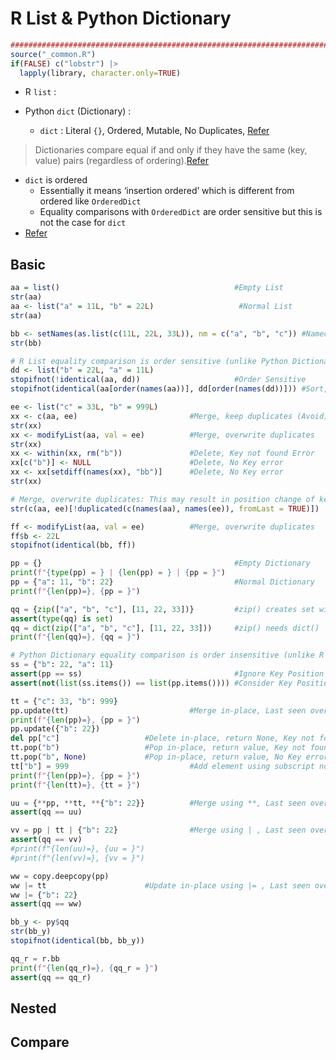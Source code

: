# R List & Python Dictionary {#list-dict-p03}

```r
################################################################################
source("_common.R")
if(FALSE) c("lobstr") |> 
  lapply(library, character.only=TRUE)
```

- R `list` :

- Python `dict` (Dictionary) :
  - `dict` : Literal `{}`, Ordered, Mutable, No Duplicates, [Refer](https://docs.python.org/3/library/stdtypes.html#mapping-types-dict)

> Dictionaries compare equal if and only if they have the same (key, value) pairs (regardless of ordering).[Refer](https://docs.python.org/3/library/stdtypes.html#mapping-types-dict)  

- `dict` is ordered
  - Essentially it means 'insertion ordered' which is different from ordered like `OrderedDict`
  - Equality comparisons with `OrderedDict` are order sensitive but this is not the case for `dict`
- [Refer](https://docs.python.org/3.9/whatsnew/3.9.html#dictionary-merge-update-operators)

## Basic

```r
aa = list()                                       #Empty List
str(aa)
aa <- list("a" = 11L, "b" = 22L)                   #Normal List
str(aa)

bb <- setNames(as.list(c(11L, 22L, 33L)), nm = c("a", "b", "c")) #Named List
str(bb)

# R List equality comparison is order sensitive (unlike Python Dictionary)
dd <- list("b" = 22L, "a" = 11L)
stopifnot(!identical(aa, dd))                     #Order Sensitive
stopifnot(identical(aa[order(names(aa))], dd[order(names(dd))])) #Sort, Compare

ee <- list("c" = 33L, "b" = 999L)
xx <- c(aa, ee)                         #Merge, keep duplicates (Avoid)
str(xx)
xx <- modifyList(aa, val = ee)          #Merge, overwrite duplicates
str(xx)
xx <- within(xx, rm("b"))               #Delete, Key not found Error
xx[c("b")] <- NULL                      #Delete, No Key error
xx <- xx[setdiff(names(xx), "bb")]      #Delete, No Key error
str(xx)

# Merge, overwrite duplicates: This may result in position change of key
str(c(aa, ee)[!duplicated(c(names(aa), names(ee)), fromLast = TRUE)])

ff <- modifyList(aa, val = ee)          #Merge, overwrite duplicates
ff$b <- 22L
stopifnot(identical(bb, ff))
```

```python
pp = {}                                           #Empty Dictionary
print(f"{type(pp) = } | {len(pp) = } | {pp = }")
pp = {"a": 11, "b": 22}                           #Normal Dictionary
print(f"{len(pp)=}, {pp = }")

qq = {zip(["a", "b", "c"], [11, 22, 33])}         #zip() creates set with {}
assert(type(qq) is set)
qq = dict(zip(["a", "b", "c"], [11, 22, 33]))     #zip() needs dict()
print(f"{len(qq)=}, {qq = }")

# Python Dictionary equality comparison is order insensitive (unlike R List)
ss = {"b": 22, "a": 11}
assert(pp == ss)                                  #Ignore Key Position
assert(not(list(ss.items()) == list(pp.items()))) #Consider Key Position

tt = {"c": 33, "b": 999}
pp.update(tt)                           #Merge in-place, Last seen overwrite
print(f"{len(pp)=}, {pp = }")
pp.update({"b": 22}) 
del pp["c"]                   #Delete in-place, return None, Key not found Error
tt.pop("b")                   #Pop in-place, return value, Key not found Error
tt.pop("b", None)             #Pop in-place, return value, No Key error
tt["b"] = 999                           #Add element using subscript notation
print(f"{len(pp)=}, {pp = }")
print(f"{len(tt)=}, {tt = }")

uu = {**pp, **tt, **{"b": 22}}          #Merge using **, Last seen overwrite
assert(qq == uu)

vv = pp | tt | {"b": 22}                #Merge using | , Last seen overwrite
assert(qq == vv)
#print(f"{len(uu)=}, {uu = }")
#print(f"{len(vv)=}, {vv = }")

ww = copy.deepcopy(pp)
ww |= tt                      #Update in-place using |= , Last seen overwrite
ww |= {"b": 22}
assert(qq == ww)

```

```r
bb_y <- py$qq
str(bb_y)
stopifnot(identical(bb, bb_y))
```

```python
qq_r = r.bb
print(f"{len(qq_r)=}, {qq_r = }")
assert(qq == qq_r)

```

## Nested



## Compare


